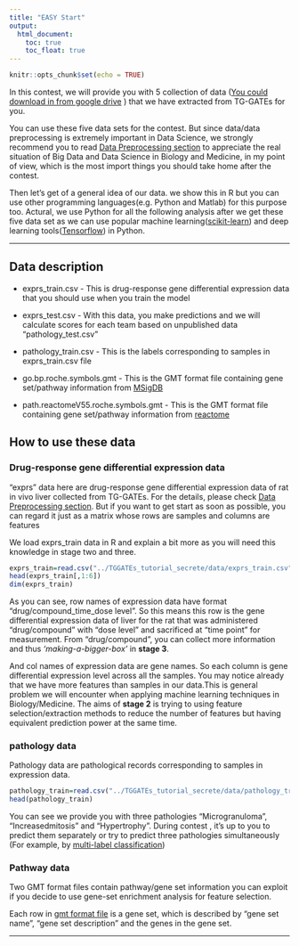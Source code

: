 ```yaml
---
title: "EASY Start"
output: 
  html_document:
    toc: true
    toc_float: true
---
```


```r
knitr::opts_chunk$set(echo = TRUE)
```

In this contest, we will provide you with 5 collection of data ([You could download in from google drive](https://drive.google.com/drive/folders/1_WYduu1b_x2Zvil9qdPlF69a6SKkF70b?usp=sharing) ) that we have extracted from TG-GATEs for you.

You can use these five data sets for the contest. But since data/data preprocessing is extremely important in Data Science, we strongly recommend you to read [Data Preprocessing section](data_preprocessing.html) to appreciate the real situation of Big Data and Data Science in Biology and Medicine, in my point of view,  which is the most import things you should take home after the contest. 

Then let's get of a general idea of our data. we show this in R but you can use other programming languages(e.g. Python and Matlab) for this purpose too. 
Actural, we use Python for all the following analysis after we get these five data set as we can use popular machine learning([scikit-learn](http://scikit-learn.org/stable/)) and deep learning tools([Tensorflow](https://www.tensorflow.org/)) in Python. 

---


## Data description

* exprs_train.csv - This is drug-response gene differential expression data that you should use when you train the model

* exprs_test.csv - With this data, you make predictions and we will calculate scores for each team based on unpublished data "pathology_test.csv"

* pathology_train.csv - This is the labels corresponding to samples in exprs_train.csv file 

* go.bp.roche.symbols.gmt - This is the GMT format file  containing gene set/pathway information from [MSigDB ](http://software.broadinstitute.org/gsea/msigdb) 

* path.reactomeV55.roche.symbols.gmt - This is the GMT format file  containing gene set/pathway information from [reactome](https://reactome.org/download-data) 



## How to use these data

### Drug-response gene differential expression data

"exprs" data here are drug-response gene differential expression data of rat in vivo liver collected from TG-GATEs. For the details, please check [Data Preprocessing section](data_preprocessing.html). But if you want to get start as soon as possible, you can regard it just as a matrix whose rows are samples and columns are features 

We load exprs_train data in R and explain a bit more as you will need this knowledge in stage two and three.
```r
exprs_train=read.csv("../TGGATEs_tutorial_secrete/data/exprs_train.csv",header = TRUE,row.names = 1)
head(exprs_train[,1:6])
dim(exprs_train)


```

As you can see, row names of expression data have format "drug/compound_time_dose level".
So this means this row is the gene differential expression data of liver for the  rat that was administered "drug/compound" with "dose level" and sacrificed at "time point" for measurement. From "drug/compound", you can collect more information and thus *‘making-a-bigger-box’* in **stage 3**.

And col names of expression data are gene names. So each column is gene differential  expression level across all the samples. You may notice already that we have more features than samples in our data.This is general problem we will encounter when  applying machine learning techniques in Biology/Medicine. The aims of **stage 2** is trying to using feature selection/extraction methods to reduce the number of features but having equivalent prediction power at the same time. 

### pathology data
Pathology data are pathological records corresponding to samples in expression data. 

```r
pathology_train=read.csv("../TGGATEs_tutorial_secrete/data/pathology_train.csv",header = TRUE,row.names = 1)
head(pathology_train)
```
You can see we provide you with three  pathologies "Microgranuloma", "Increasedmitosis" and "Hypertrophy". During contest , it's up to you to  predict them separately or try to predict three pathologies simultaneously (For example, by [multi-label classification](https://en.wikipedia.org/wiki/Multi-label_classification))

### Pathway data

Two GMT format files contain pathway/gene set information you can exploit if you decide to use gene-set enrichment analysis for feature selection.

Each row in [gmt format file](https://software.broadinstitute.org/cancer/software/gsea/wiki/index.php/Data_formats#GMT:_Gene_Matrix_Transposed_file_format_.28.2A.gmt.29) is  a gene set, which is described by "gene set name", "gene set description" and  the genes in the gene set. 


---



